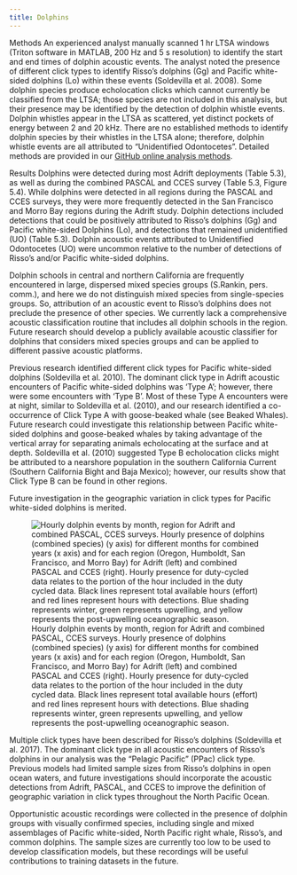 ```yaml
---
title: Dolphins
---
```


Methods An experienced analyst manually scanned 1 hr LTSA windows (Triton software in MATLAB, 200 Hz and 5 s resolution) to identify the start and end times of dolphin acoustic events. The analyst noted the presence of different click types to identify Risso's dolphins (Gg) and Pacific white-sided dolphins (Lo) within these events (Soldevilla et al. 2008). Some dolphin species produce echolocation clicks which cannot currently be classified from the LTSA; those species are not included in this analysis, but their presence may be identified by the detection of dolphin whistle events. Dolphin whistles appear in the LTSA as scattered, yet distinct pockets of energy between 2 and 20 kHz. There are no established methods to identify dolphin species by their whistles in the LTSA alone; therefore, dolphin whistle events are all attributed to "Unidentified Odontocetes". Detailed methods are provided in our [GitHub online analysis methods](https://sael-swfsc.github.io/adrift-analysis-methods/content/ToothedWhales/Dolphins-Detection.html).

Results Dolphins were detected during most Adrift deployments (Table 5.3), as well as during the combined PASCAL and CCES survey (Table 5.3, Figure 5.4). While dolphins were detected in all regions during the PASCAL and CCES surveys, they were more frequently detected in the San Francisco and Morro Bay regions during the Adrift study. Dolphin detections included detections that could be positively attributed to Risso's dolphins (Gg) and Pacific white-sided Dolphins (Lo), and detections that remained unidentified (UO) (Table 5.3). Dolphin acoustic events attributed to Unidentified Odontocetes (UO) were uncommon relative to the number of detections of Risso's and/or Pacific white-sided dolphins.

Dolphin schools in central and northern California are frequently encountered in large, dispersed mixed species groups (S.Rankin, pers. comm.), and here we do not distinguish mixed species from single-species groups. So, attribution of an acoustic event to Risso's dolphins does not preclude the presence of other species. We currently lack a comprehensive acoustic classification routine that includes all dolphin schools in the region. Future research should develop a publicly available acoustic classifier for dolphins that considers mixed species groups and can be applied to different passive acoustic platforms.

Previous research identified different click types for Pacific white-sided dolphins (Soldevilla et al. 2010). The dominant click type in Adrift acoustic encounters of Pacific white-sided dolphins was 'Type A'; however, there were some encounters with 'Type B'. Most of these Type A encounters were at night, similar to Soldevilla et al. (2010), and our research identified a co-occurrence of Click Type A with goose-beaked whale (see Beaked Whales). Future research could investigate this relationship between Pacific white-sided dolphins and goose-beaked whales by taking advantage of the vertical array for separating animals echolocating at the surface and at depth. Soldevilla et al. (2010) suggested Type B echolocation clicks might be attributed to a nearshore population in the southern California Current (Southern California Bight and Baja Mexico); however, our results show that Click Type B can be found in other regions.

Future investigation in the geographic variation in click types for Pacific white-sided dolphins is merited.

![Hourly dolphin events by month, region for Adrift and combined PASCAL, CCES surveys. Hourly presence of dolphins (combined species) (y axis) for different months for combined years (x axis) and for each region (Oregon, Humboldt, San Francisco, and Morro Bay) for Adrift (left) and combined PASCAL and CCES (right). Hourly presence for duty-cycled data relates to the portion of the hour included in the duty cycled data. Black lines represent total available hours (effort) and red lines represent hours with detections. Blue shading represents winter, green represents upwelling, and yellow represents the post-upwelling oceanographic season.](/figs/AdPC_dolphin_HourlyPresence.png){#fig-AdPC_dolphin_HourlyPresence fig-alt="Hourly presence of dolphins detected during the Adrift study (left graph) and the combined PASCAL/CCES surveys (right graph). Detections in Oregon are shown in the top graphs, then Humboldt, San Francisco, and Morro Bay at the bottom. The number of hours is provided on the x-axis, and the date on the y-axis, with seasons shaded in blue for winter, green for upwelling, and yellow for the post-upwelling season. Effort is outlined with a black line, and hours of effort with detections are highlighted in red. Dolphins were detected during most Adrift deployments, though hourly detection varied by drift. Detection of dolphins was lower in the higher latitude (Oregon, Humboldt) deployments for PASCAL and CCES."}

Multiple click types have been described for Risso’s dolphins (Soldevilla et al. 2017). The dominant click type in all acoustic encounters of Risso’s dolphins in our analysis was the “Pelagic Pacific” (PPac) click type. Previous models had limited sample sizes from Risso’s dolphins in open ocean waters, and future investigations should incorporate the acoustic detections from Adrift, PASCAL, and CCES to improve the definition of geographic variation in click types throughout the North Pacific Ocean.

Opportunistic acoustic recordings were collected in the presence of dolphin groups with visually confirmed species, including single and mixed assemblages of Pacific white-sided, North Pacific right whale, Risso’s, and common dolphins. The sample sizes are currently too low to be used to develop classification models, but these recordings will be useful contributions to training datasets in the future.
